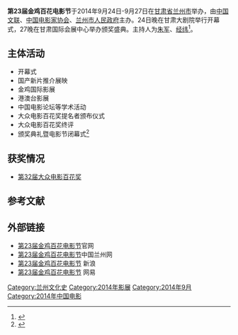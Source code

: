 '''第23届金鸡百花电影节'''于2014年9月24日-9月27日在[[甘肃省|甘肃省]][[兰州市|兰州市]]举办，由[[中国文联|中国文联]]、[[中国电影家协会|中国电影家协会]]、[[兰州市人民政府|兰州市人民政府]]主办。24日晚在甘肃大剧院举行开幕式，27晚在甘肃国际会展中心举办颁奖盛典。主持人为[[朱军|朱军]]、[[经纬|经纬]]<ref>{{cite news|url=http://www.dmcc.gov.cn/publish/main/175/2014/20140928093358780481394/20140928093358780481394_.html|title=第23届中国金鸡百花电影节在兰州圆满落幕|date=2014-09-28|publisher=国家广电总局|accessdate=2014-10-06|deadurl=yes|archiveurl=https://web.archive.org/web/20141006151338/http://www.dmcc.gov.cn/publish/main/175/2014/20140928093358780481394/20140928093358780481394_.html|archivedate=2014-10-06}}</ref>。

== 主体活动 ==
* 开幕式
* 国产新片推介展映
* 金鸡国际影展
* 港澳台影展
* 中国电影论坛等学术活动
* 大众电影百花奖提名者颁布仪式
* 大众电影百花奖终评
* 颁奖典礼暨电影节闭幕式<ref>{{cite news|url=http://www.dmcc.gov.cn/publish/main/175/2014/20140925152242167156351/20140925152242167156351_.html|title=第23届金鸡百花电影节开幕|date=2014-09-02|publisher=国家广电总局|accessdate=2014-10-06|deadurl=yes|archiveurl=https://web.archive.org/web/20141007091416/http://www.dmcc.gov.cn/publish/main/175/2014/20140925152242167156351/20140925152242167156351_.html|archivedate=2014-10-07}}</ref>

== 获奖情况 ==
* [[第32届大众电影百花奖|第32届大众电影百花奖]]

== 参考文献 ==
{{reflist}}

== 外部链接 ==
* [https://web.archive.org/web/20141006121347/http://www.weamg.com/zt/jjbhj/ 第23届金鸡百花电影节]官网
* [https://web.archive.org/web/20141006134404/http://lzdyj.lanzhou.cn/ 第23届金鸡百花电影节]中国兰州网
* [http://ent.sina.com.cn/f/m/goldenrooster/index.shtml 第23届金鸡百花电影节] {{Wayback|url=http://ent.sina.com.cn/f/m/goldenrooster/index.shtml |date=20160304113230 }}新浪
* [http://ent.163.com/special/2014jjbh/ 第23届金鸡百花电影节] {{Wayback|url=http://ent.163.com/special/2014jjbh/ |date=20150923213404 }}网易

{{金鸡百花电影节}}
[[Category:兰州文化史|Category:兰州文化史]]
[[Category:2014年影展|Category:2014年影展]]
[[Category:2014年9月|Category:2014年9月]]
[[Category:2014年中国电影|Category:2014年中国电影]]